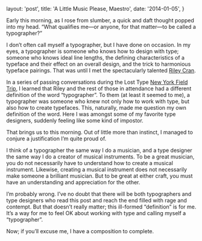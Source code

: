   layout: 'post',
  title: 'A Little Music Please, Maestro',
  date: '2014-01-05',
}

Early this morning, as I rose from slumber, a quick and daft thought popped into
my head. “What qualifies me—or anyone, for that matter—to be called a
typographer?”

I don’t often call myself a typographer, but I have done on occasion. In my
eyes, a typographer is someone who knows how to design with type; someone who
knows ideal line lengths, the defining characteristics of a typeface and their
effect on an overall design, and the trick to harmonious typeface pairings. That
was until I met the spectacularly talented
[Riley Cran](http://www.rileycran.com).

In a series of passing conversations during the Lost Type
[New York Field Trip](http://fieldtripny.com), I learned that Riley and the rest
of those in attendance had a different definition of the word “typographer”. To
them (at least it seemed to me), a typographer was someone who knew not only how
to work with type, but also how to create typefaces. This, naturally, made me
question my own definition of the word. Here I was amongst some of my favorite
type designers, suddenly feeling like some kind of impostor.

That brings us to this morning. Out of little more than instinct, I managed to
conjure a justification I’m quite proud of.

I think of a typographer the same way I do a musician, and a type designer the
same way I do a creator of musical instruments. To be a great musician, you do
not necessarily have to understand how to create a musical instrument. Likewise,
creating a musical instrument does not necessarily make someone a brilliant
musician. But to be great at either craft, you must have an understanding and
appreciation for the other.

I’m probably wrong. I’ve no doubt that there will be both typographers and type
designers who read this post and reach the end filled with rage and contempt.
But that doesn’t really matter; this ill-formed “definition” is for me. It’s a
way for me to feel OK about working with type and calling myself a
“typographer”.

Now; if you’ll excuse me, I have a composition to complete.

